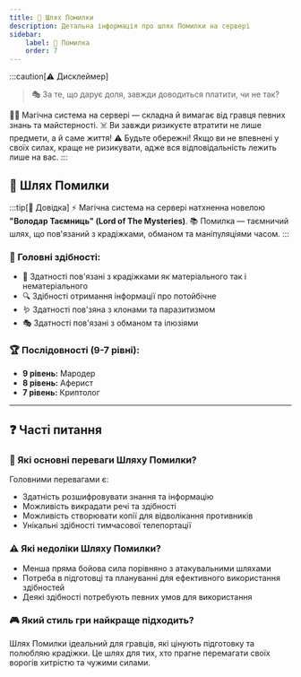 ```yaml
---
title: 🔄 Шлях Помилки
description: Детальна інформація про шлях Помилки на сервері
sidebar:
    label: 🔄 Помилка
    order: 7
---
```



:::caution[⚠️ Дисклеймер]
> 🎭 За те, що дарує доля, завжди доводиться платити, чи не так?

🧙‍♂️ Магічна система на сервері — складна й вимагає від гравця певних знань та майстерності.
☠️ Ви завжди ризикуєте втратити не лише предмети, а й саме життя!
⚠️ Будьте обережні! Якщо ви не впевнені у своїх силах, краще не ризикувати, адже вся відповідальність лежить лише на вас.
:::

## 🔄 Шлях Помилки

:::tip[📖 Довідка]
⚡ Магічна система на сервері натхненна новелою **"Володар Таємниць" (Lord of The Mysteries)**.
📚 Помилка — таємничий шлях, що пов'язаний з крадіжками, обманом та маніпуляціями часом.
:::

### 📜 Головні здібності:
- 🎯 Здатності пов'язані з крадіжками як матеріального так і нематеріального
- 🔍 Здібності отримання інформації про потойбічне
- 🪱 Здатності пов'зяна з клонами та паразитизмом
- 🎭 Здатності пов'язані з обманом та ілюзіями

### 🏆 Послідовності (9-7 рівні):

- **9 рівень:** Мародер
- **8 рівень:** Аферист
- **7 рівень:** Криптолог

---

## ❓ Часті питання

### 💪 Які основні переваги Шляху Помилки?
Головними перевагами є:
- Здатність розшифровувати знання та інформацію
- Можливість викрадати речі та здібності
- Можливість створювати копії для відволікання противників
- Унікальні здібності тимчасової телепортації

### ⚠️ Які недоліки Шляху Помилки?
- Менша пряма бойова сила порівняно з атакувальними шляхами
- Потреба в підготовці та плануванні для ефективного використання здібностей
- Деякі здібності потребують певних умов для використання

### 🎮 Який стиль гри найкраще підходить?
Шлях Помилки ідеальний для гравців, які цінують підготовку та полюбляю крадіжки. Це шлях для тих, хто прагне перемагати своїх ворогів хитрістю та чужими силами.